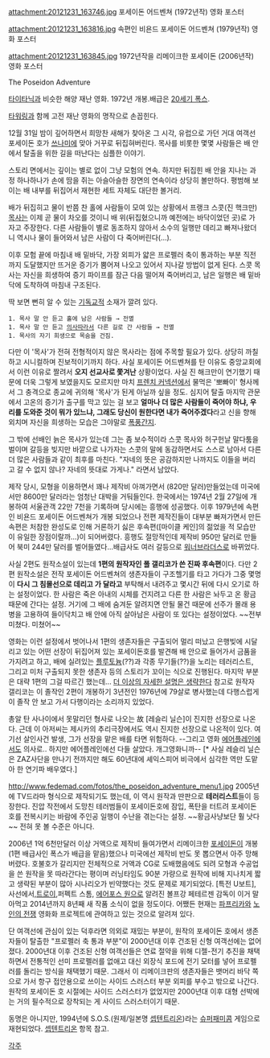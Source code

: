 attachment:20121231_163746.jpg
포세이돈 어드벤쳐 (1972년작) 영화 포스터

attachment:20121231_163816.jpg
속편인 비욘드 포세이돈 어드벤쳐 (1979년작) 영화 포스터

attachment:20121231_163845.jpg
1972년작을 리메이크한 포세이돈 (2006년작) 영화 포스터

The Poseidon Adventure 

[[타이타닉]]과 비슷한 해양 재난 영화. 1972년 개봉.배급은 [[20세기 폭스]].

[[타워링]]과 함께 고전 재난 영화의 명작으로 손꼽힌다.

12월 31일 밤이 깊어하면서 희망찬 새해가 찾아온 그 시각, 유럽으로 가던 거대 여객선 포세이돈 호가 [[쓰나미]]에 맞아 거꾸로 뒤집혀버린다. 목사를 비롯한 몇몇 사람들은 배 안에서 탈출을 위한 길을 떠난다는 심플한 이야기.

스토리 면에서는 깊이는 별로 없이 그냥 모험의 연속. 하지만 뒤집힌 배 안을 지나는 과정 하나하나가 손에 땀을 쥐는 아슬아슬한 장면의 연속이라 상당히 볼만하다. 평범해 보이는 배 내부를 뒤집어서 재현한 세트 자체도 대단한 볼거리.

배가 뒤집히고 물이 반쯤 찬 홀에 사람들이 모여 있는 상황에서 프랭크 스콧(진 핵크만) [[목사]]는 이제 곧 물이 차오를 것이니 배 위(뒤집혔으니까 예전에는 바닥이었던 곳)로 가자고 주장한다. 다른 사람들이 별로 동조하지 않아서 소수의 일행만 데리고 빠져나왔더니 역시나 물이 들어와서 남은 사람이 다 죽어버린다(…).

이후 모험 끝에 마침내 배 밑바닥, 가장 외피가 얇은 프로펠러 축이 통과하는 부분 직전까지 도달했지만 뜨거운 증기가 뿜어져 나오고 있어서 지나갈 방법이 없게 된다. 스콧 목사는 자신을 희생하여 증기 파이프를 잠근 다음 떨어져 죽어버리고, 남은 일행은 배 밑바닥에 도착하여 마침내 구조된다.

딱 보면 뻔히 알 수 있는 [[기독교]]적 소재가 깔려 있다.
 1. 목사 말 안 듣고 홀에 남은 사람들 → 전멸
 1. 목사 말 안 듣고 [[의사]]따라서 다른 길로 간 사람들 → 전멸
 1. 목사의 자기 희생으로 목숨을 건짐.

다만 이 '목사'가 전혀 전형적이지 않은 목사라는 점에 주목할 필요가 있다. 상당히 까칠하고 시니컬하며 진보적이기까지 하다. 사실 포세이돈 어드벤쳐를 탄 이유도 중앙교회에서 이런 이유로 짤려서 '''오지 선교사로 쫓겨난''' 상황이었다. 사실 진 해크만이 연기했기 때문에 더욱 그렇게 보였을지도 모르지만 마치 [[프렌치 커넥션]]에서 물먹은 '뽀빠이' 형사께서 그 충격으로 종교에 귀의해 '목사'가 된게 아닐까 싶을 정도. 심지어 탈출 마지막 관문에서 고온의 증기가 출구를 막고 있는 걸 보고 '''얼마나 더 많은 사람들이 죽어야 하냐, 우리를 도와준 것이 뭐가 있느냐, 그래도 당신이 원한다면 내가 죽어주겠다'''라고 신을 향해 외치며 자신을 희생하는 모습은 그야말로 [[폭풍간지]].

그 밖에 선배인 늙은 목사가 있는데 그는 좀 보수적이라 스콧 목사와 허구헌날 말다툼을 벌이며 갈등을 빚지만 바깥으로 나가자는 스콧의 말에 동감하면서도 스스로 남아서 다른 더 많은 사람들과 같이 최후를 마친다. "자네의 뜻은 공감하지만 나까지도 이들을 버리고 갈 수 없지 않나? 자네의 뜻대로 가게나." 라면서 남았다.

제작 당시, 모형을 이용하면서 꽤나 제작비 아껴가면서 (820만 달러)만들었는데 미국에서만 8600만 달러라는 엄청난 대박을 거둬들인다. 한국에서는 1974년 2월 27일에 개봉하여 서울관객 22만 7천을 기록하며 당시에는 흥행에 성공했다. 이후 1979년에 속편인 비욘드 포세이돈 어드벤쳐가 개봉 되었으나 전편 제작진들이 대부분 빠져가면서 만든 속편은 처참한 완성도로 인해 거론하기 싫은 후속편([마이클 케인]의 젊었을 적 모습만이 유일한 장점이랄까...)이 되어버렸다. 흥행도 절망적인데 제작비 950만 달러로 만들어 북미 244만 달러를 벌어들였다...배급사도 여러 갈등으로 [[워너브라더스]]로 바뀌었다.

사실 2편도 원작소설이 있는데 '''1편의 원작자인 폴 갤리코가 쓴 진짜 후속편'''이다. 다만 2편 원작소설은 전작 포세이돈 어드벤쳐의 생존자들이 구조헬기를 타고 가다가 그중 몇명이 '''다시 그 침몰선으로 데리고 가 달라고''' 부탁해서 내려주고 몇시간 뒤에 다시 오기로 하는 설정이었다. 한 사람은 죽은 아내의 시체를 건지려고 다른 한 사람은 놔두고 온 황금 때문에 간다는 설정. 거기에 그 배에 숨겨둔 알려지면 안될 물건 때문에 선주가 몰래 용병을 고용하여 들이닥치고 배 안에 아직 살아남은 사람이 또 있다는 설정이었다. ~~전부 미쳤다. 미쳤어~~ 

영화는 이런 설정에서 벗어나서 1편의 생존자들은 구출되어 멀리 떠났고 은행빚에 시달리고 있는 어떤 선장이 뒤집어져 있는 포세이돈호를 발견해 배 안으로 들어가서 금품을 가지려고 하고, 배에 실려있는 [[플루토늄]](??)과 각종 무기들(??)을 노리는 테러리스트, 그리고 미처 구출되지 못한 생존자 등의 스토리가 꼬이는 식으로 진행된다. 마지막 부분은 대략 1편의 그걸 따르긴 했는데... [[더 이상의 자세한 설명은 생략한다]] 참고로 원작자 갤리코는 이 졸작인 2편이 개봉하기 3년전인 1976년에 79살로 병사했는데 다행스럽게 이 졸작 안 보고 가서 다행이라는 소리까지 있었다.

총알 탄 사나이에서 못말리던 형사로 나오는 故 [레슬리 닐슨]이 진지한 선장으로 나온다. 근데 이 아저씨는 제시카의 추리극장에서도 역시 진지한 선장으로 나온적이 있다. 여기선 살인사건 발생, 그가 선장을 맡은 배를 타면 위험하다. --그리고 영화 [[에어플레인]]에서도 의사로.. 하지만 에어플레인에선 다들 살았다. 개그영화니까-- [* 사실 레슬리 닐슨은 ZAZ사단을 만나기 전까지만 해도 60년대에 셰익스피어 비극에서 심각한 역만 도맡아 한 연기파 배우였다.]

http://www.fedemad.com/fotos/the_poseidon_adventure_menu1.jpg
2005년에 TV드라마 형식으로 제작되기도 했는데, 이 역시 원작과 딴판으로 '''테러리스트'''들이 등장한다. 진압 작전에서 도망친 테러범들이 포세이돈호에 잠입, 폭탄을 터트려 포세이돈호를 전복시키는 바람에 주인공 일행이 수난을 겪는다는 설정. ~~황금사냥보단 훨 낫다~~ 전혀 못 볼 수준은 아니다.

2006년 1억 6천만달러 이상 거액으로 제작비 들여가면서 리메이크한 [[포세이돈]]이 개봉(1편 배급사인 폭스가 배급을 맡음)했으나 미국에선 제작비 반도 못 뽑으면서 아주 망해버렸다. 호불호가 갈리지만 전체적으로 거액과 CG로 도배했음에도 되려 모형과 수공업을 쓴 원작을 못 따라간다는 평이며 러닝타임도 90분 가량으로 원작에 비해 지나치게 짧고 생략된 부분이 많아 시나리오가 빈약했다는 것도 문제로 제기되었다. [특전 U보트],사선에서,[[트로이]],퍼펙트 스톰, [[에어포스 원]]으로 알려진 볼프강 페테르젠 감독이 이거 말아먹고 2014년까지 8년째 새 작품 소식이 없을 정도이다. 어쨌든 현재는 [[파프리카]]와 [[노인의 전쟁]] 영화화 프로젝트에 관여하고 있는 것으로 알려져 있다. 

단 여객선에 관심이 있는 덕후라면 의외로 재밌는 부분이, 원작의 포세이돈 호에서 생존자들이 탈출한 "프로펠러 축 통과 부분"이 2000년대 이후 건조된 신형 여객선에는 없어졌다. 2000년대 이후 건조된 신형 여객선들은 연료 절약을 위해 디젤-전기 추진을 채택하면서 전통적인 선미 프로펠러를 없애고 대신 외장식 포드에 전기 모터를 넣어 프로펠러를 돌리는 방식을 채택했기 때문. 그래서 이 리메이크판의 생존자들은 뱃머리 바닥 쪽으로 가서 항구 접안용으로 쓰이는 사이드 스러스터 부분 외피를 부수고 밖으로 나간다. 원작의 포세이돈 호 시절에는 사이드 스러스터가 없었지만 2000년대 이후 대형 선박에는 거의 필수적으로 장착되는 게 사이드 스러스터이기 때문.

동명은 아니지만, 1994년에 S.O.S.(원제/일본명 [[셉텐트리온]])라는 [[슈퍼패미콤]] 게임으로 재현되었다. [[셉텐트리온]] 항목 참고.

[[각주]]
